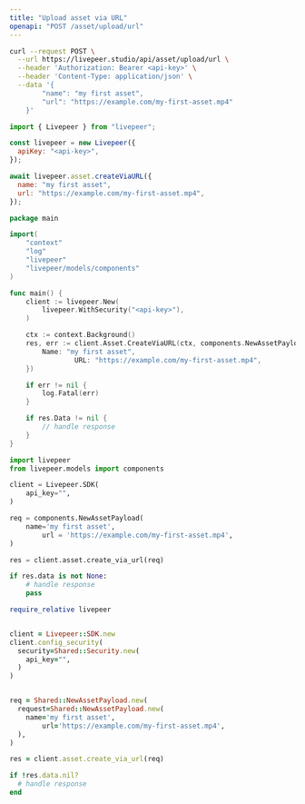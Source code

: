 ```yaml
---
title: "Upload asset via URL"
openapi: "POST /asset/upload/url"
---
```


<RequestExample>

```bash cURL
curl --request POST \
  --url https://livepeer.studio/api/asset/upload/url \
  --header 'Authorization: Bearer <api-key>' \
  --header 'Content-Type: application/json' \
  --data '{
  		"name": "my first asset",
		"url": "https://example.com/my-first-asset.mp4"
	}'
```

```javascript JavaScript
import { Livepeer } from "livepeer";

const livepeer = new Livepeer({
  apiKey: "<api-key>",
});

await livepeer.asset.createViaURL({
  name: "my first asset",
  url: "https://example.com/my-first-asset.mp4",
});
```

```go Go
package main

import(
	"context"
	"log"
	"livepeer"
	"livepeer/models/components"
)

func main() {
    client := livepeer.New(
        livepeer.WithSecurity("<api-key>"),
    )

    ctx := context.Background()
    res, err := client.Asset.CreateViaURL(ctx, components.NewAssetPayload{
        Name: "my first asset",
				URL: "https://example.com/my-first-asset.mp4",
    })

    if err != nil {
        log.Fatal(err)
    }

    if res.Data != nil {
        // handle response
    }
}
```

```python Python
import livepeer
from livepeer.models import components

client = Livepeer.SDK(
    api_key="",
)

req = components.NewAssetPayload(
    name='my first asset',
		url = 'https://example.com/my-first-asset.mp4',
)

res = client.asset.create_via_url(req)

if res.data is not None:
    # handle response
    pass
```

```ruby Ruby
require_relative livepeer


client = Livepeer::SDK.new
client.config_security(
  security=Shared::Security.new(
    api_key="",
  )
)


req = Shared::NewAssetPayload.new(
  request=Shared::NewAssetPayload.new(
    name='my first asset',
		url='https://example.com/my-first-asset.mp4',
  ),
)

res = client.asset.create_via_url(req)

if !res.data.nil?
  # handle response
end
```

</RequestExample>

